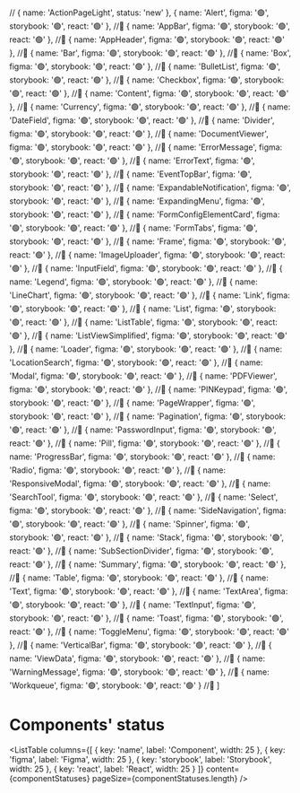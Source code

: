 <!--This Source Code Form is subject to the terms of the Mozilla Public
License, v. 2.0. If a copy of the MPL was not distributed with this
file, You can obtain one at https://mozilla.org/MPL/2.0/.

OpenCRVS is also distributed under the terms of the Civil Registration
& Healthcare Disclaimer located at http://opencrvs.org/license.

Copyright (C) The OpenCRVS Authors. OpenCRVS and the OpenCRVS
graphic logo are (registered/a) trademark(s) of Plan International.-->


<Meta title="Status" />

  // { name: 'ActionPageLight', status: 'new' },
  { name: 'Alert', figma: '🟢', storybook: '🟢', react: '🟢' }, //🔴
  { name: 'AppBar', figma: '🟢', storybook: '🟢', react: '🟢' }, //🔴
  { name: 'AppHeader', figma: '🟢', storybook: '🟢', react: '🟢' }, //🔴
  { name: 'Bar', figma: '🟢', storybook: '🟢', react: '🟢' }, //🔴
  { name: 'Box', figma: '🟢', storybook: '🟢', react: '🟢' }, //🔴
  { name: 'BulletList', figma: '🟢', storybook: '🟢', react: '🟢' }, //🔴
  { name: 'Checkbox', figma: '🟢', storybook: '🟢', react: '🟢' }, //🔴
  { name: 'Content', figma: '🟢', storybook: '🟢', react: '🟢' }, //🔴
  { name: 'Currency', figma: '🟢', storybook: '🟢', react: '🟢' }, //🔴
  { name: 'DateField', figma: '🟢', storybook: '🟢', react: '🟢' }, //🔴
  { name: 'Divider', figma: '🟢', storybook: '🟢', react: '🟢' }, //🔴
  { name: 'DocumentViewer', figma: '🟢', storybook: '🟢', react: '🟢' }, //🔴
  { name: 'ErrorMessage', figma: '🟢', storybook: '🟢', react: '🟢' }, //🔴
  { name: 'ErrorText', figma: '🟢', storybook: '🟢', react: '🟢' }, //🔴
  { name: 'EventTopBar', figma: '🟢', storybook: '🟢', react: '🟢' }, //🔴
  { name: 'ExpandableNotification', figma: '🟢', storybook: '🟢', react: '🟢' }, //🔴
  { name: 'ExpandingMenu', figma: '🟢', storybook: '🟢', react: '🟢' }, //🔴
  { name: 'FormConfigElementCard', figma: '🟢', storybook: '🟢', react: '🟢' }, //🔴
  { name: 'FormTabs', figma: '🟢', storybook: '🟢', react: '🟢' }, //🔴
  { name: 'Frame', figma: '🟢', storybook: '🟢', react: '🟢' }, //🔴
  { name: 'ImageUploader', figma: '🟢', storybook: '🟢', react: '🟢' }, //🔴
  { name: 'InputField', figma: '🟢', storybook: '🟢', react: '🟢' }, //🔴
  { name: 'Legend', figma: '🟢', storybook: '🟢', react: '🟢' }, //🔴
  { name: 'LineChart', figma: '🟢', storybook: '🟢', react: '🟢' }, //🔴
  { name: 'Link', figma: '🟢', storybook: '🟢', react: '🟢' }, //🔴
  { name: 'List', figma: '🟢', storybook: '🟢', react: '🟢' }, //🔴
  { name: 'ListTable', figma: '🟢', storybook: '🟢', react: '🟢' }, //🔴
  { name: 'ListViewSimplified', figma: '🟢', storybook: '🟢', react: '🟢' }, //🔴
  { name: 'Loader', figma: '🟢', storybook: '🟢', react: '🟢' }, //🔴
  { name: 'LocationSearch', figma: '🟢', storybook: '🟢', react: '🟢' }, //🔴
  { name: 'Modal', figma: '🟢', storybook: '🟢', react: '🟢' }, //🔴
  { name: 'PDFViewer', figma: '🟢', storybook: '🟢', react: '🟢' }, //🔴
  { name: 'PINKeypad', figma: '🟢', storybook: '🟢', react: '🟢' }, //🔴
  { name: 'PageWrapper', figma: '🟢', storybook: '🟢', react: '🟢' }, //🔴
  { name: 'Pagination', figma: '🟢', storybook: '🟢', react: '🟢' }, //🔴
  { name: 'PasswordInput', figma: '🟢', storybook: '🟢', react: '🟢' }, //🔴
  { name: 'Pill', figma: '🟢', storybook: '🟢', react: '🟢' }, //🔴
  { name: 'ProgressBar', figma: '🟢', storybook: '🟢', react: '🟢' }, //🔴
  { name: 'Radio', figma: '🟢', storybook: '🟢', react: '🟢' }, //🔴
  { name: 'ResponsiveModal', figma: '🟢', storybook: '🟢', react: '🟢' }, //🔴
  { name: 'SearchTool', figma: '🟢', storybook: '🟢', react: '🟢' }, //🔴
  { name: 'Select', figma: '🟢', storybook: '🟢', react: '🟢' }, //🔴
  { name: 'SideNavigation', figma: '🟢', storybook: '🟢', react: '🟢' }, //🔴
  { name: 'Spinner', figma: '🟢', storybook: '🟢', react: '🟢' }, //🔴
  { name: 'Stack', figma: '🟢', storybook: '🟢', react: '🟢' }, //🔴
  { name: 'SubSectionDivider', figma: '🟢', storybook: '🟢', react: '🟢' }, //🔴
  { name: 'Summary', figma: '🟢', storybook: '🟢', react: '🟢' }, //🔴
  { name: 'Table', figma: '🟢', storybook: '🟢', react: '🟢' }, //🔴
  { name: 'Text', figma: '🟢', storybook: '🟢', react: '🟢' }, //🔴
  { name: 'TextArea', figma: '🟢', storybook: '🟢', react: '🟢' }, //🔴
  { name: 'TextInput', figma: '🟢', storybook: '🟢', react: '🟢' }, //🔴
  { name: 'Toast', figma: '🟢', storybook: '🟢', react: '🟢' }, //🔴
  { name: 'ToggleMenu', figma: '🟢', storybook: '🟢', react: '🟢' }, //🔴
  { name: 'VerticalBar', figma: '🟢', storybook: '🟢', react: '🟢' }, //🔴
  { name: 'ViewData', figma: '🟢', storybook: '🟢', react: '🟢' }, //🔴
  { name: 'WarningMessage', figma: '🟢', storybook: '🟢', react: '🟢' }, //🔴
  { name: 'Workqueue', figma: '🟢', storybook: '🟢', react: '🟢' } //🔴
]

# Components' status

<ListTable
  columns={[
    {
      key: 'name',
      label: 'Component',
      width: 25
    },
    {
      key: 'figma',
      label: 'Figma',
      width: 25
    },
    {
      key: 'storybook',
      label: 'Storybook',
      width: 25
    },
    {
      key: 'react',
      label: 'React',
      width: 25
    }
  ]}
  content={componentStatuses}
  pageSize={componentStatuses.length}
/>
